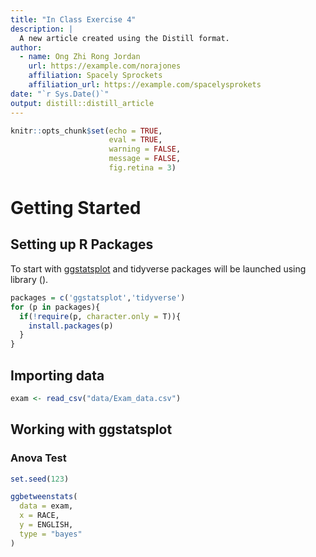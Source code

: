 ```yaml
---
title: "In Class Exercise 4"
description: |
  A new article created using the Distill format.
author:
  - name: Ong Zhi Rong Jordan
    url: https://example.com/norajones
    affiliation: Spacely Sprockets
    affiliation_url: https://example.com/spacelysprokets
date: "`r Sys.Date()`"
output: distill::distill_article
---
```


```r
knitr::opts_chunk$set(echo = TRUE,
                      eval = TRUE,
                      warning = FALSE,
                      message = FALSE, 
                      fig.retina = 3)
```

# Getting Started

## Setting up R Packages

To start with [ggstatsplot](https://indrajeetpatil.github.io/ggstatsplot/) and tidyverse packages will be launched using library ().

```r

packages = c('ggstatsplot','tidyverse')
for (p in packages){
  if(!require(p, character.only = T)){
    install.packages(p)
  }
}

```



## Importing data

```r
exam <- read_csv("data/Exam_data.csv")

```

## Working with ggstatsplot

### Anova Test

``` r

set.seed(123)

ggbetweenstats(
  data = exam,
  x = RACE, 
  y = ENGLISH,
  type = "bayes"
)

```





